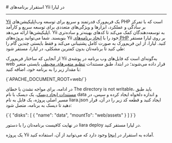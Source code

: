 

<Layout>
<Head>
<title>مستندات استقرار برنامه‌های Yii - لیارا</title>
</Head>
# استقرار برنامه‌های Yii در لیارا
<hr className="mb-2" />
<a className="text-[#2196f3] " href="https://www.yiiframework.com/">Yii</a> یک فریم‌ورک قدرتمند و سریع برای توسعه وب‌اپلیکیشن‌های PHP است که با تمرکز بر سادگی و عملکرد، ابزارها و ویژگی‌های متعددی برای توسعه سریع و کارآمد اپلیکیشن‌ها ارائه می‌دهد. Yii به توسعه‌دهندگان کمک می‌کند تا کدهای بهینه‌تر و ساده‌تری بنویسند.
شما می‌توانید پروژه‌های Yii خود را با <a href="../how-tos/create-app" className="text-[#2196f3] ">ایجاد برنامه‌های PHP</a> بر روی لیارا مستقر کنید. لیارا، از این فریم‌ورک به صورت کامل پشتیبانی می‌کند و فقط بایستی چندین گام را طی کنید
تا برنامه‌تان بدون کمترین مشکلی، در لیارا، مستقر شود:
<div className="h-2" />

از آنجایی که ساختار فریم‌ورک Yii به‌گونه‌ای است که فایل‌های وب برنامه در پوشه‌ی web قرار داده می‌شوند؛ در ابتدا، طبق مستندات <a href="../../details/envs" className="text-[#2196f3] ">تنظیم متغیرهای محیطی</a> بایستی متغیر با مقدار زیر را به برنامه خود، اضافه کنید:

<div className="h-2" />
<div dir='ltr'>
    <Highlight className="bash">
        {`APACHE_DOCUMENT_ROOT=web/`}
    </Highlight>
</div>
<div className="h-2" />

در ادامه، برای مواجه نشدن با خطای <Important>The directory is not writable</Important>، باید طبق <a href="../../disks/create" className="text-[#2196f3] ">مستندات ایجاد دیسک</a>، یک دیسک با نام <Important>data</Important> و اندازه دلخواه ایجاد کرده
و سپس، در مسیر اصلی پروژه، یک فایل به نام <Important>liara.json</Important> ایجاد کنید و قطعه کد زیر را در آن، قرار دهید تا دیسک به برنامه، متصل شود:

<div className="h-2" />
<div dir='ltr'>
    <Highlight className="json">
        {`{
  "disks": [
    {
      "name": "data",
      "mountTo": "web/assets"
    }
  ]
}`}
    </Highlight>
</div>
<div className="h-2" />

در نهایت کافیست برنامه‌تان را با دستور <Important>liara deploy</Important> در لیارا مستقر کنید.
<div className="h-1" />

<Alert variant="success">
<p>
یک پروژه Yii آماده به استقرار در <a href="https://github.com/liara-cloud/yii-getting-started" className="text-[#2196f3] ">اینجا</a> وجود دارد که می‌توانید از آن، استفاده کنید.
</p>
</Alert>
</Layout>